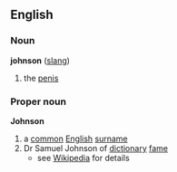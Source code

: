 ==English==
===Noun===
'''johnson''' ([[slang]])
# the [[penis]]
===Proper noun===
'''Johnson'''
# a [[common]] [[England|English]] [[surname]]
# Dr Samuel Johnson of [[dictionary]] [[fame]]
#* see [[w:Samuel Johnson|Wikipedia]] for details